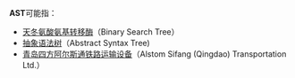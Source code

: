 '''AST'''可能指：

* [[天冬氨酸氨基转移酶|天冬氨酸氨基转移酶]]（Binary Search Tree）
* [[抽象语法树|抽象语法树]]（Abstract Syntax Tree)
* [[青岛四方阿尔斯通铁路运输设备|青岛四方阿尔斯通铁路运输设备]]（Alstom Sifang (Qingdao) Transportation Ltd.）

{{消歧义|Cat=三字拉丁字母缩写消歧义}}